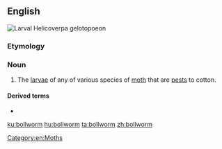 ==English==
[[File:Helicoverpa_gelotopoeon_larva.jpg|thumb|Larval ''Helicoverpa gelotopoeon'']]
{{wikipedia}}

===Etymology===
{{compound|boll|worm|lang=en}}

===Noun===
{{en-noun}}

# The [[larva]]e of any of various species of [[moth]] that are [[pest]]s to cotton.

====Derived terms====
* {{l|en|pink bollworm}}

[[Category:en:Moths]]

[[ku:bollworm]]
[[hu:bollworm]]
[[ta:bollworm]]
[[zh:bollworm]]